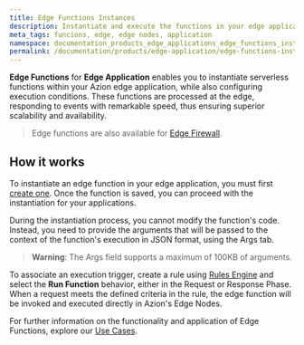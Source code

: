 ```yaml
---
title: Edge Functions Instances
description: Instantiate and execute the functions in your edge application directly at the edge.
meta_tags: funcions, edge, edge nodes, application
namespace: documentation_products_edge_applications_edge_functions_instances
permalink: /documentation/products/edge-application/edge-functions-instances/
---
```


**Edge Functions** for **Edge Application** enables you to instantiate serverless functions within your Azion edge application, while also configuring execution conditions. These functions are processed at the edge, responding to events with remarkable speed, thus ensuring superior scalability and availability.

> Edge functions are also available for [Edge Firewall](/documentation/products/edge-firewall/edge-functions-instances/).

## How it works

To instantiate an edge function in your edge application, you must first [create one](/en/documentation/products/edge-application/edge-functions/). Once the function is saved, you can proceed with the instantiation for your applications.

During the instantiation process, you cannot modify the function's code. Instead, you need to provide the arguments that will be passed to the context of the function's execution in JSON format, using the Args tab.

> **Warning**: The Args field supports a maximum of 100KB of arguments.

To associate an execution trigger, create a rule using [Rules Engine](/en/documentation/products/edge-application/rules-engine) and select the **Run Function** behavior, either in the Request or Response Phase. When a request meets the defined criteria in the rule, the edge function will be invoked and executed directly in Azion's Edge Nodes.

For further information on the functionality and application of Edge Functions, explore our [Use Cases](/en/documentation/use-cases/).
